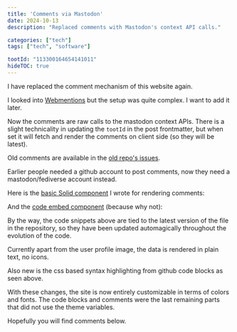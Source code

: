 ```yaml
---
title: 'Comments via Mastodon'
date: 2024-10-13
description: "Replaced comments with Mastodon's context API calls."

categories: ["tech"]
tags: ["tech", "software"]

tootId: "113300164654141011"
hideTOC: true
---
```



I have replaced the comment mechanism of this website again.

I looked into [Webmentions](https://indieweb.org/webmention) but the setup was quite complex. I want to add it later.

Now the comments are raw calls to the mastodon context APIs. There is a slight technicality in updating the `tootId` in the post frontmatter, but when set it will fetch and render the comments on client side (so they will be latest).

Old comments are available in the [old repo's issues](https://github.com/xypnox/blag_zola/issues). 

Earlier people needed a github account to post comments, now they need a mastodon/fediverse account instead.


Here is the [basic Solid component](https://github.com/xypnox/xypnox.github.io/tree/v2/src/components/comint) I wrote for rendering comments:

<CodeEmbed url="https://raw.githubusercontent.com/xypnox/xypnox.github.io/refs/heads/v2/src/components/comint/index.tsx" lang="ts" />


And the [code embed component](https://github.com/xypnox/xypnox.github.io/blob/v2/src/components/codeembed.astro) (because why not):

<CodeEmbed url="https://raw.githubusercontent.com/xypnox/xypnox.github.io/refs/heads/v2/src/components/codeembed.astro" lang="astro" />

By the way, the code snippets above are tied to the latest version of the file in the repository, so they have been updated automagically throughout the evolution of the code.

Currently apart from the user profile image, the data is rendered in plain text, no icons.

Also new is the css based syntax highlighting from github code blocks as seen above.

With these changes, the site is now entirely customizable in terms of colors and fonts. The code blocks and comments were the last remaining parts that did not use the theme variables.



Hopefully you will find comments below.
